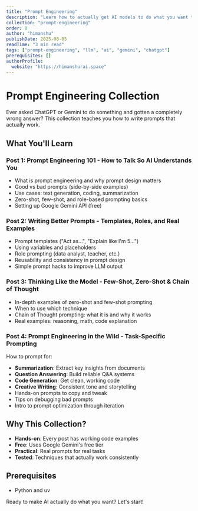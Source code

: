 ```yaml
---
title: "Prompt Engineering"
description: "Learn how to actually get AI models to do what you want them to do (it's trickier than you think!)"
collection: "prompt-engineering"
order: 0
author: "himanshu"
publishDate: 2025-08-05
readTime: "3 min read"
tags: ["prompt-engineering", "llm", "ai", "gemini", "chatgpt"]
prerequisites: []
authorProfile:
  website: "https://himanshurai.space"
---
```


# Prompt Engineering Collection

Ever asked ChatGPT or Gemini to do something and gotten a completely wrong answer? This collection teaches you how to write prompts that actually work.

## What You'll Learn

###  **Post 1: Prompt Engineering 101 - How to Talk So AI Understands You**
- What is prompt engineering and why prompt design matters
- Good vs bad prompts (side-by-side examples)
- Use cases: text generation, coding, summarization
- Zero-shot, few-shot, and role-based prompting basics
- Setting up Google Gemini API (free)

###  **Post 2: Writing Better Prompts - Templates, Roles, and Real Examples**
- Prompt templates ("Act as...", "Explain like I'm 5...")
- Using variables and placeholders
- Role prompting (data analyst, teacher, etc.)
- Reusability and consistency in prompt design
- Simple prompt hacks to improve LLM output

###  **Post 3: Thinking Like the Model - Few-Shot, Zero-Shot & Chain of Thought**
- In-depth examples of zero-shot and few-shot prompting
- When to use which technique
- Chain of Thought prompting: what it is and why it works
- Real examples: reasoning, math, code explanation

###  **Post 4: Prompt Engineering in the Wild - Task-Specific Prompting**
How to prompt for:
- **Summarization**: Extract key insights from documents
- **Question Answering**: Build reliable Q&A systems
- **Code Generation**: Get clean, working code
- **Creative Writing**: Consistent tone and storytelling
- Hands-on prompts to copy and tweak
- Tips on debugging bad prompts
- Intro to prompt optimization through iteration

## Why This Collection?

- **Hands-on**: Every post has working code examples
- **Free**: Uses Google Gemini's free tier
- **Practical**: Real prompts for real tasks
- **Tested**: Techniques that actually work consistently

## Prerequisites

- Python and uv

Ready to make AI actually do what you want? Let's start!  